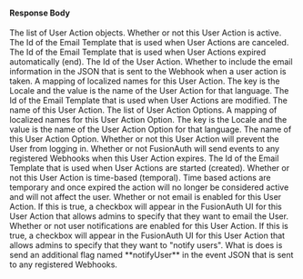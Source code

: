 
#### Response Body

<APIBlock>
  <APIField name="userActions" type="Array">
    The list of User Action objects.
  </APIField>
  <APIField name="userActions[x].active" type="Boolean">
    Whether or not this User Action is active.
  </APIField>
  <APIField name="userActions[x].cancelEmailTemplateId" type="UUID">
    The Id of the Email Template that is used when User Actions are canceled.
  </APIField>
  <APIField name="userActions[x].endEmailTemplateId" type="UUID">
    The Id of the Email Template that is used when User Actions expired automatically (end).
  </APIField>
  <APIField name="userActions[x].id" type="UUID">
    The Id of the User Action.
  </APIField>
  <APIField name="userActions[x].includeEmailInEventJSON" type="Boolean">
    Whether to include the email information in the JSON that is sent to the Webhook when a user action is taken.
  </APIField>
  <APIField name="userActions[x].localizedNames" type="Map<Locale, String>">
    A mapping of localized names for this User Action. The key is the Locale and the value is the name of the User Action for that language.
  </APIField>
  <APIField name="userActions[x].modifyEmailTemplateId" type="UUID">
    The Id of the Email Template that is used when User Actions are modified.
  </APIField>
  <APIField name="userActions[x].modifyEmailTemplateId" type="String">
    The name of this User Action.
  </APIField>
  <APIField name="userActions[x].options" type="Array">
    The list of User Action Options.
  </APIField>
  <APIField name="userActions[x].options[x].localizedNames" type="Map<Locale, String>">
    A mapping of localized names for this User Action Option. The key is the Locale and the value is the name of the User Action Option for that language.
  </APIField>
  <APIField name="userActions[x].options[x].name" type="String">
    The name of this User Action Option.
  </APIField>
  <APIField name="userActions[x].preventLogin" type="Boolean">
    Whether or not this User Action will prevent the User from logging in.
  </APIField>
  <APIField name="userActions[x].sendEndEvent" type="Boolean">
    Whether or not FusionAuth will send events to any registered Webhooks when this User Action expires.
  </APIField>
  <APIField name="userActions[x].startEmailTemplateId" type="UUID">
    The Id of the Email Template that is used when User Actions are started (created).
  </APIField>
  <APIField name="userActions[x].temporal" type="Boolean">
    Whether or not this User Action is time-based (temporal). Time based actions are temporary and once expired the action will no longer be considered active and will not affect the user.
  </APIField>
  <APIField name="userActions[x].userEmailingEnabled" type="Boolean">
    Whether or not email is enabled for this User Action. If this is true, a checkbox will appear in the FusionAuth UI for this User Action that allows admins to specify that they want to email the User.
  </APIField>
  <APIField name="userActions[x].userNotificationsEnabled" type="Boolean">
    Whether or not user notifications are enabled for this User Action. If this is true, a checkbox will appear in the FusionAuth UI for this User Action that allows admins to specify that they want to "notify users". What is does is send an additional flag named **notifyUser** in the event JSON that is sent to any registered Webhooks.
  </APIField>
</APIBlock>

<JSON title="Example Response JSON for all the User Actions" src="user-actions/responses.json" />
